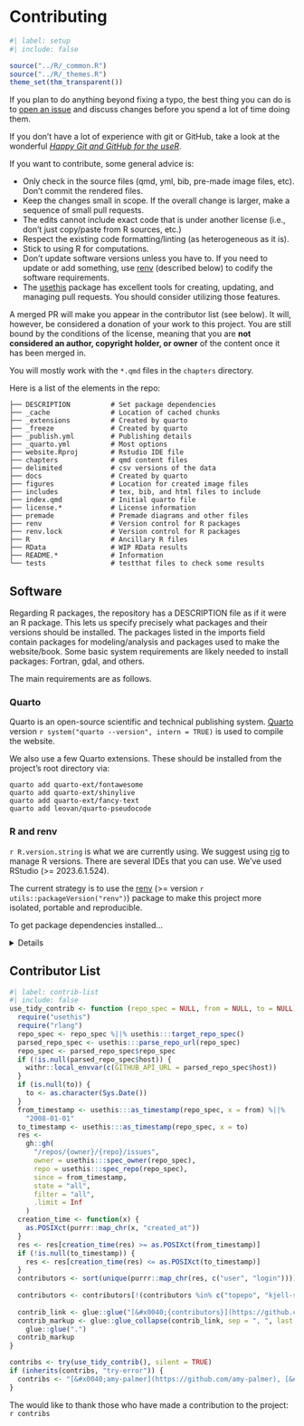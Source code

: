 # Contributing {.unlisted .unnumbered}

```r
#| label: setup
#| include: false

source("../R/_common.R")
source("../R/_themes.R")
theme_set(thm_transparent())

```

If you plan to do anything beyond fixing a typo, the best thing you can do is to [open an issue](https://github.com/aml4td/website/issues) and discuss changes before you spend a lot of time doing them. 

If you don't have a lot of experience with git or GitHub, take a look at the wonderful [_Happy Git and GitHub for the useR_](https://happygitwithr.com/). 

If you want to contribute, some general advice is: 

 - Only check in the source files (qmd, yml, bib, pre-made image files, etc). Don't commit the rendered files. 
 - Keep the changes small in scope. If the overall change is larger, make a sequence of small pull requests. 
 - The edits cannot include exact code that is under another license (i.e., don't just copy/paste from R sources, etc.)
 - Respect the existing code formatting/linting (as heterogeneous as it is). 
 - Stick to using R for computations.  
 - Don't update software versions unless you have to. If you need to update or add something, use [renv](https://rstudio.github.io/renv/) (described below) to codify the software requirements.  
 - The [usethis](https://usethis.r-lib.org/) package has excellent tools for creating, updating, and managing pull requests. You should consider utilizing those features. 

A merged PR will make you appear in the contributor list (see below). It will, however, be considered a donation of your work to this project. You are still bound by the conditions of the license, meaning that you are **not considered an author, copyright holder, or owner** of the content once it has been merged in.

You will mostly work with the `*.qmd` files in the `chapters` directory. 

Here is a list of the elements in the repo: 

```
├── DESCRIPTION          # Set package dependencies
├── _cache               # Location of cached chunks  
├── _extensions          # Created by quarto
├── _freeze              # Created by quarto
├── _publish.yml         # Publishing details
├── _quarto.yml          # Most options
├── website.Rproj        # Rstudio IDE file
├── chapters             # qmd content files
├── delimited            # csv versions of the data
├── docs                 # Created by quarto
├── figures              # Location for created image files 
├── includes             # tex, bib, and html files to include
├── index.qmd            # Initial quarto file
├── license.*            # License information
├── premade              # Premade diagrams and other files
├── renv                 # Version control for R packages
├── renv.lock            # Version control for R packages
├── R                    # Ancillary R files
├── RData                # WIP RData results
├── README.*             # Information
└── tests                # testthat files to check some results
```

## Software

Regarding R packages, the repository has a DESCRIPTION file as if it were an R package. This lets us specify precisely what packages and their versions should be installed. The packages listed in the imports field contain packages for modeling/analysis and packages used to make the website/book. 
Some basic system requirements are likely needed to install packages: Fortran, gdal, and others. 

The main requirements are as follows.

### Quarto

Quarto is an open-source scientific and technical publishing system. [Quarto](https://quarto.org/docs/get-started/) version `r system("quarto --version", intern = TRUE)` is used to compile the website. 

We also use a few Quarto extensions. These should be installed from the project's root directory via:

```
quarto add quarto-ext/fontawesome
quarto add quarto-ext/shinylive
quarto add quarto-ext/fancy-text
quarto add leovan/quarto-pseudocode
```

### R and renv

`r R.version.string` is what we are currently using. We suggest using [rig](https://github.com/r-lib/rig) to manage R versions. There are several IDEs that you can use. We've used RStudio (>= 2023.6.1.524). 

The current strategy is to use the [renv](https://rstudio.github.io/renv/) (>= version `r utils::packageVersion("renv")`) package to make this project more isolated, portable and reproducible. 

To get package dependencies installed...

<details>

When you open the `website.Rproj` file, the renv package should be automatically installed/updated (if neded). For example: 

```
# Bootstrapping renv 1.0.3 ---------------------------------------------------
- Downloading renv ... OK
- Installing renv  ... OK

The following package(s) will be installed:
- BiocManager [1.30.22]
These packages will be installed into "~/content/aml4td/renv/library/R-4.3/x86_64-apple-darwin20".
```

if you try to compile the book, you probably get and error: 

```
- One or more packages recorded in the lockfile are not installed.
- Use `renv::status()` for more details.
```

You can get more information using `renv::status()` but you can get them installed by first running `renv::activate()`. As an example: 

```
> renv::activate()

Restarting R session...

- Project '~/content/aml4td' loaded. [renv 1.0.3]
- One or more packages recorded in the lockfile are not installed.
- Use `renv::status()` for more details.
```

Since we have package versions recorded in the lockfile, we can installed them using `renv::restore()`. Here is an example of that output: 

```
> renv::restore() 
The following package(s) will be updated:

# Bioconductor ---------------------------------------------------------------
- mixOmics         [* -> mixOmicsTeam/mixOmics]

# CRAN -----------------------------------------------------------------------
- BiocManager      [1.30.22 -> 1.30.21.1]
- lattice          [0.21-9 -> 0.21-8]
- Matrix           [1.6-1.1 -> 1.6-0]
- nlme             [3.1-163 -> 3.1-162]
- rpart            [4.1.21 -> 4.1.19]
- survival         [3.5-7 -> 3.5-5]
- abind            [* -> 1.4-5]

<snip>

- zip              [* -> 2.2.0]
- zoo              [* -> 1.8-12]

# GitHub ---------------------------------------------------------------------
- BiocParallel     [* -> Bioconductor/BiocParallel@devel]
- BiocVersion      [* -> Bioconductor/BiocVersion@devel]
- modeldatatoo     [* -> tidymodels/modeldatatoo@HEAD]
- parsnip          [* -> tidymodels/parsnip@HEAD]
- usethis          [* -> r-lib/usethis@HEAD]

# RSPM -----------------------------------------------------------------------
- bslib            [* -> 0.5.1]
- fansi            [* -> 1.0.5]
- fontawesome      [* -> 0.5.2]
- ggplot2          [* -> 3.4.4]
- htmltools        [* -> 0.5.6.1]
- withr            [* -> 2.5.1]

Do you want to proceed? [Y/n]: y

# Downloading packages -------------------------------------------------------
- Downloading BiocManager from CRAN ...         OK [569 Kb in 0.19s]
- Downloading nlme from CRAN ...                OK [828.7 Kb in 0.19s]
- Downloading BH from CRAN ...                  OK [12.7 Mb in 0.4s]
- Downloading BiocVersion from GitHub ...       OK [826 bytes in 0.37s]

<snip>

```

Depending on whether you have to install packages from source, you may need to install some system dependencies and try again (I had to install `libgit2` the last time I did this). 

Once you have everything installed, we recommend installing the underlying torch computational libraries. You can do this by loading the torch package A download will automatically begin if you need one. 

</details>


## Contributor List

```r
#| label: contrib-list
#| include: false
use_tidy_contrib <- function (repo_spec = NULL, from = NULL, to = NULL) {
  require("usethis")
  require("rlang")
  repo_spec <- repo_spec %||% usethis:::target_repo_spec()
  parsed_repo_spec <- usethis:::parse_repo_url(repo_spec)
  repo_spec <- parsed_repo_spec$repo_spec
  if (!is.null(parsed_repo_spec$host)) {
    withr::local_envvar(c(GITHUB_API_URL = parsed_repo_spec$host))
  }
  if (is.null(to)) {
    to <- as.character(Sys.Date())
  }
  from_timestamp <- usethis:::as_timestamp(repo_spec, x = from) %||%
    "2008-01-01"
  to_timestamp <- usethis:::as_timestamp(repo_spec, x = to)
  res <-
    gh::gh(
      "/repos/{owner}/{repo}/issues",
      owner = usethis:::spec_owner(repo_spec),
      repo = usethis:::spec_repo(repo_spec),
      since = from_timestamp,
      state = "all",
      filter = "all",
      .limit = Inf
    )
  creation_time <- function(x) {
    as.POSIXct(purrr::map_chr(x, "created_at"))
  }
  res <- res[creation_time(res) >= as.POSIXct(from_timestamp)]
  if (!is.null(to_timestamp)) {
    res <- res[creation_time(res) <= as.POSIXct(to_timestamp)]
  }
  contributors <- sort(unique(purrr::map_chr(res, c("user", "login"))))
  
  contributors <- contributors[!(contributors %in% c("topepo", "kjell-stattenacity"))]
  
  contrib_link <- glue::glue("[&#x0040;{contributors}](https://github.com/{contributors})")
  contrib_markup <- glue::glue_collapse(contrib_link, sep = ", ", last = ", and ") +
    glue::glue(".")
  contrib_markup
}

contribs <- try(use_tidy_contrib(), silent = TRUE)
if (inherits(contribs, "try-error")) {
  contribs <- "[&#x0040;amy-palmer](https://github.com/amy-palmer), [&#x0040;bmreiniger](https://github.com/bmreiniger), [&#x0040;coatless](https://github.com/coatless), [&#x0040;krz](https://github.com/krz), [&#x0040;syclik](https://github.com/syclik), and [&#x0040;tomsing1](https://github.com/tomsing1)."
}
```

The would like to thank those who have made a contribution to the project: `r contribs`
